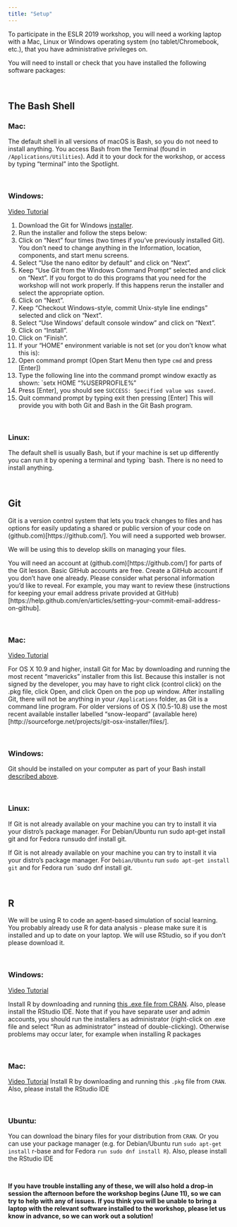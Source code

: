 ```yaml
---
title: "Setup"
---
```


To participate in the ESLR 2019 workshop, you will need a working laptop with a Mac, Linux or Windows operating system (no tablet/Chromebook, etc.), that you have administrative privileges on.


You will need to install or check that you have installed the following software packages:
 

<br/>

## **The Bash Shell**

### Mac:

The default shell in all versions of macOS is Bash, so you do not need to install anything. 
You access Bash from the Terminal (found in `/Applications/Utilities`). Add it to your dock for the workshop, or access by typing “terminal” into the Spotlight. 

<br/>

### Windows:

[Video Tutorial](https://www.youtube.com/watch?v=339AEqk9c-8)

1. Download the Git for Windows [installer](https://gitforwindows.org/).
2. Run the installer and follow the steps below:
  1. Click on "Next" four times (two times if you've previously installed Git). You don't need to change anything in the Information, location, components, and start menu screens.
  2. Select “Use the nano editor by default” and click on “Next”.
  3. Keep "Use Git from the Windows Command Prompt" selected and click on "Next". If you forgot to do this programs that you need for the workshop will not work properly. If this happens rerun the installer and select the appropriate option.
  4. Click on "Next".
  5. Keep "Checkout Windows-style, commit Unix-style line endings" selected and click on "Next".
  6. Select "Use Windows' default console window" and click on "Next".
  7. Click on "Install".
  8. Click on "Finish".
3. If your "HOME" environment variable is not set (or you don't know what this is):
  1. Open command prompt (Open Start Menu then type `cmd` and press [Enter])
  2. Type the following line into the command prompt window exactly as shown:
     `setx HOME "%USERPROFILE%"
  3. Press [Enter], you should see `SUCCESS: Specified value was saved.`
  4. Quit command prompt by typing exit then pressing [Enter]
This will provide you with both Git and Bash in the Git Bash program.

<br/>

### Linux: 

The default shell is usually Bash, but if your machine is set up differently you can run it by opening a terminal and typing `bash. There is no need to install anything.

<br/>

## **Git** 

Git is a version control system that lets you track changes to files and has options for easily updating a shared or public version of your code on (github.com)[https://github.com/]. You will need a supported web browser.

We will be using this to develop skills on managing your files.

You will need an account at (github.com)[https://github.com/] for parts of the Git lesson. Basic GitHub accounts are free. Create a GitHub account if you don't have one already. Please consider what personal information you'd like to reveal. For example, you may want to review these (instructions for keeping your email address private provided at GitHub)[https://help.github.com/en/articles/setting-your-commit-email-address-on-github].

<br/>

### Mac: 

[Video Tutorial](https://www.youtube.com/watch?v=9LQhwETCdwY)

For OS X 10.9 and higher, install Git for Mac by downloading and running the most recent "mavericks" installer from this list. Because this installer is not signed by the developer, you may have to right click (control click) on the .pkg file, click Open, and click Open on the pop up window. After installing Git, there will not be anything in your `/Applications` folder, as Git is a command line program. For older versions of OS X (10.5-10.8) use the most recent available installer labelled "snow-leopard" (available here)[http://sourceforge.net/projects/git-osx-installer/files/].

<br/>

### Windows:
Git should be installed on your computer as part of your Bash install [described above](http://sourceforge.net/projects/git-osx-installer/files/).

<br/>

### Linux:

If Git is not already available on your machine you can try to install it via your distro's package manager. For Debian/Ubuntu run sudo apt-get install git and for Fedora runsudo dnf install git.

If Git is not already available on your machine you can try to install it via your distro's package manager. For `Debian/Ubuntu` run `sudo apt-get install git` and for Fedora run `sudo dnf install git.


<br/>

## **R**


We will be using R to code an agent-based simulation of social learning. You probably already use R for data analysis - please make sure it is installed and up to date on your laptop. We will use RStudio, so if you don’t please download it. 

<br/>

### Windows:

[Video Tutorial](https://www.youtube.com/watch?v=q0PjTAylwoU)

Install R by downloading and running [this .exe file from CRAN](https://cran.r-project.org/bin/windows/base/release.htm). Also, please install the RStudio IDE. Note that if you have separate user and admin accounts, you should run the installers as administrator (right-click on .exe file and select "Run as administrator" instead of double-clicking). Otherwise problems may occur later, for example when installing R packages

<br/>

### Mac:
[Video Tutorial](https://www.youtube.com/watch?v=5-ly3kyxwEg)
Install R by downloading and running this `.pkg` file from `CRAN`. Also, please install the RStudio IDE

<br/>

### Ubuntu:
You can download the binary files for your distribution from `CRAN`. Or you can use your package manager (e.g. for Debian/Ubuntu run `sudo apt-get install` r-base and for Fedora `run sudo dnf install R`). Also, please install the RStudio IDE

<br/>

**If you have trouble installing any of these, we will also hold a drop-in session the afternoon before the workshop begins (June 11), so we can try to help with any of issues. If you think you will be unable to bring a laptop with the relevant software installed to the workshop, please let us know in advance, so we can work out a solution!** 




